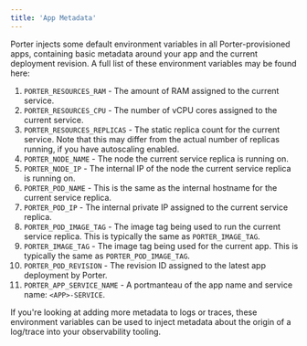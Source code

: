 ```yaml
---
title: 'App Metadata'
---
```


Porter injects some default environment variables in all Porter-provisioned apps, containing basic metadata around your app and the current deployment revision. A full list of these environment variables may be found here:

1. `PORTER_RESOURCES_RAM` - The amount of RAM assigned to the current service.
2. `PORTER_RESOURCES_CPU` - The number of vCPU cores assigned to the current service.
3. `PORTER_RESOURCES_REPLICAS` - The static replica count for the current service. Note that this may differ from the actual number of replicas running, if you have autoscaling enabled.
4. `PORTER_NODE_NAME` - The node the current service replica is running on.
5. `PORTER_NODE_IP` - The internal IP of the node the current service replica is running on.
6. `PORTER_POD_NAME` - This is the same as the internal hostname for the current service replica.
7. `PORTER_POD_IP` - The internal private IP assigned to the current service replica.
8. `PORTER_POD_IMAGE_TAG` - The image tag being used to run the current service replica. This is typically the same as `PORTER_IMAGE_TAG`.
9. `PORTER_IMAGE_TAG` - The image tag being used for the current app. This is typically the same as `PORTER_POD_IMAGE_TAG`.
10. `PORTER_POD_REVISION` - The revision ID assigned to the latest app deployment by Porter.
11. `PORTER_APP_SERVICE_NAME` - A portmanteau of the app name and service name: `<APP>-SERVICE`.

If you're looking at adding more metadata to logs or traces, these environment variables can be used to inject metadata about the origin of a log/trace into your observability tooling.
